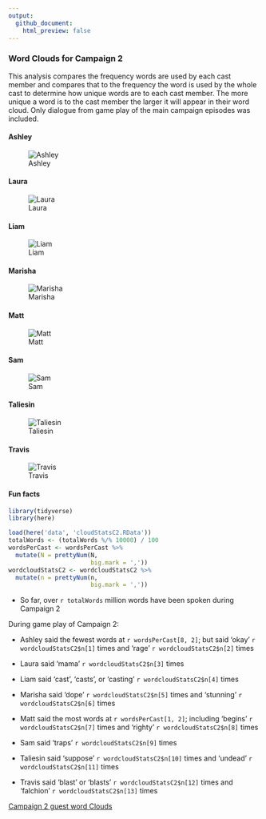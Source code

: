 ```yaml
---
output: 
  github_document:
    html_preview: false
---
```



### Word Clouds for Campaign 2

This analysis compares the frequency words are used by each cast member and compares that to the frequency the word is used by the whole cast to determine how unique words are to each cast member. The more unique a word is to the cast member the larger it will appear in their word cloud. Only dialogue from game play of the main campaign episodes was included.

#### Ashley
![Ashley](../plots/wordClouds/C2/C2ASHLEY.png)


#### Laura
![Laura](../plots/wordClouds/C2/C2LAURA.png)


#### Liam
![Liam](../plots/wordClouds/C2/C2LIAM.png)

#### Marisha
![Marisha](../plots/wordClouds/C2/C2MARISHA.png)


#### Matt
![Matt](../plots/wordClouds/C2/C2MATT.png)


#### Sam
![Sam](../plots/wordClouds/C2/C2SAM.png)


#### Taliesin
![Taliesin](../plots/wordClouds/C2/C2TALIESIN.png)


#### Travis
![Travis](../plots/wordClouds/C2/C2TRAVIS.png)


#### Fun facts

```r
library(tidyverse)
library(here)

load(here('data', 'cloudStatsC2.RData'))
totalWords <- (totalWords %/% 10000) / 100
wordsPerCast <- wordsPerCast %>% 
  mutate(N = prettyNum(N,
                       big.mark = ','))
wordcloudStatsC2 <- wordcloudStatsC2 %>% 
  mutate(n = prettyNum(n,
                       big.mark = ','))
```

* So far, over `r totalWords` million words have been spoken during Campaign 2


During game play of Campaign 2:

* Ashley said the fewest words at `r wordsPerCast[8, 2]`; but said 'okay' `r wordcloudStatsC2$n[1]` times and 'rage' `r wordcloudStatsC2$n[2]` times

* Laura said 'mama' `r wordcloudStatsC2$n[3]` times

* Liam said 'cast', 'casts', or 'casting' `r wordcloudStatsC2$n[4]` times

* Marisha said 'dope' `r wordcloudStatsC2$n[5]` times and 'stunning' `r wordcloudStatsC2$n[6]` times

* Matt said the most words at `r wordsPerCast[1, 2]`; including 'begins' `r wordcloudStatsC2$n[7]` times and 'righty' `r wordcloudStatsC2$n[8]` times

* Sam said 'traps' `r wordcloudStatsC2$n[9]` times

* Taliesin said 'suppose' `r wordcloudStatsC2$n[10]` times and 'undead' `r wordcloudStatsC2$n[11]` times

* Travis said 'blast' or 'blasts' `r wordcloudStatsC2$n[12]` times and 'falchion' `r wordcloudStatsC2$n[13]` times

[Campaign 2 guest word Clouds](wordCloudsGuests.md#word-clouds-for-campaign-2-guests)